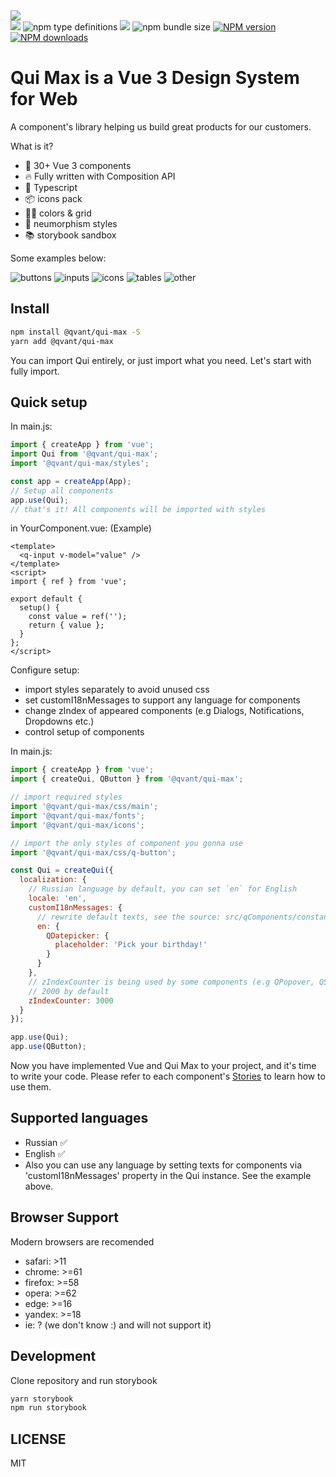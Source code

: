 
<Meta title="Intro" />

<div
  style={{
    margin: '0 auto 40px',
    maxWidth: '600px',
    textAlign: 'center'
  }}
>
  <img src="https://github.com/Qvant-lab/qui/raw/master/.readme-assets/qui-logo.svg" />

<div style={{ marginTop: '16px' }}>
  <span class="badge-shields">
  <span><img src="https://img.shields.io/badge/vue-3.x-brightgreen"/></span>
  <span><img alt="npm type definitions" src="https://img.shields.io/npm/types/@qvant/qui-max"/></span>
  <span><a href="https://github.com/storybooks/storybook" target="_blank"><img src="https://raw.githubusercontent.com/storybooks/brand/master/badge/badge-storybook.svg"/></a></span>
  <span><img alt="npm bundle size" src="https://img.shields.io/bundlephobia/minzip/@qvant/qui-max?color=brightgreen"/></span>
  <span class="badge-npmversion"><a href="https://npmjs.org/package/@qvant/qui-max" title="View this project on NPM"><img src="https://img.shields.io/npm/v/@qvant/qui-max.svg" alt="NPM version" /></a></span>
  <span class="badge-npmdownloads"><a href="https://npmjs.org/package/@qvant/qui-max" title="View this project on NPM"><img src="https://img.shields.io/npm/dm/@qvant/qui-max.svg" alt="NPM downloads" /></a></span>
  </span>
</div>

</div>

# Qui Max is a Vue 3 Design System for Web

A component's library helping us build great products for our customers.

What is it?

- 🔩 30+ Vue 3 components
- 🔥 Fully written with Composition API
- 🔑 Typescript
- 📦 icons pack
- 🏳️‍🌈 colors & grid
- 🥷 neumorphism styles
- 📚 storybook sandbox

Some examples below:

![buttons](https://github.com/Qvant-lab/qui/raw/master/.readme-assets/buttons.jpg)
![inputs](https://github.com/Qvant-lab/qui/raw/master/.readme-assets/inputs.gif)
![icons](https://github.com/Qvant-lab/qui/raw/master/.readme-assets/icons.gif)
![tables](https://github.com/Qvant-lab/qui/raw/master/.readme-assets/tables.jpg)
![other](https://github.com/Qvant-lab/qui/raw/master/.readme-assets/other.jpg)

## Install

```bash
npm install @qvant/qui-max -S
yarn add @qvant/qui-max
```

You can import Qui entirely, or just import what you need. Let's start with fully import.

## Quick setup

In main.js:

```js
import { createApp } from 'vue';
import Qui from '@qvant/qui-max';
import '@qvant/qui-max/styles';

const app = createApp(App);
// Setup all components
app.use(Qui);
// that's it! All components will be imported with styles
```

in YourComponent.vue: (Example)

```vue
<template>
  <q-input v-model="value" />
</template>
<script>
import { ref } from 'vue';

export default {
  setup() {
    const value = ref('');
    return { value };
  }
};
</script>
```

Configure setup:

- import styles separately to avoid unused css
- set customI18nMessages to support any language for components
- change zIndex of appeared components (e.g Dialogs, Notifications, Dropdowns etc.)
- control setup of components

In main.js:

```js
import { createApp } from 'vue';
import { createQui, QButton } from '@qvant/qui-max';

// import required styles
import '@qvant/qui-max/css/main';
import '@qvant/qui-max/fonts';
import '@qvant/qui-max/icons';

// import the only styles of component you gonna use
import '@qvant/qui-max/css/q-button';

const Qui = createQui({
  localization: {
    // Russian language by default, you can set `en` for English
    locale: 'en',
    customI18nMessages: {
      // rewrite default texts, see the source: src/qComponents/constants/locales
      en: {
        QDatepicker: {
          placeholder: 'Pick your birthday!'
        }
      }
    },
    // zIndexCounter is being used by some components (e.g QPopover, QSelect, QDialog ...etc)
    // 2000 by default
    zIndexCounter: 3000
  }
});

app.use(Qui);
app.use(QButton);
```

Now you have implemented Vue and Qui Max to your project, and it's time to write your code.
Please refer to each component's [Stories](https://qvant-lab.github.io/qui-max/) to learn how to use them.

## Supported languages

- Russian ✅
- English ✅
- Also you can use any language by setting texts for components via 'customI18nMessages' property in the Qui instance. See the example above.

## Browser Support

Modern browsers are recomended

- safari: >11
- chrome: >=61
- firefox: >=58
- opera: >=62
- edge: >=16
- yandex: >=18
- ie: ? (we don't know :) and will not support it)

## Development

Clone repository and run storybook

```bash
yarn storybook
npm run storybook
```

## LICENSE

MIT
